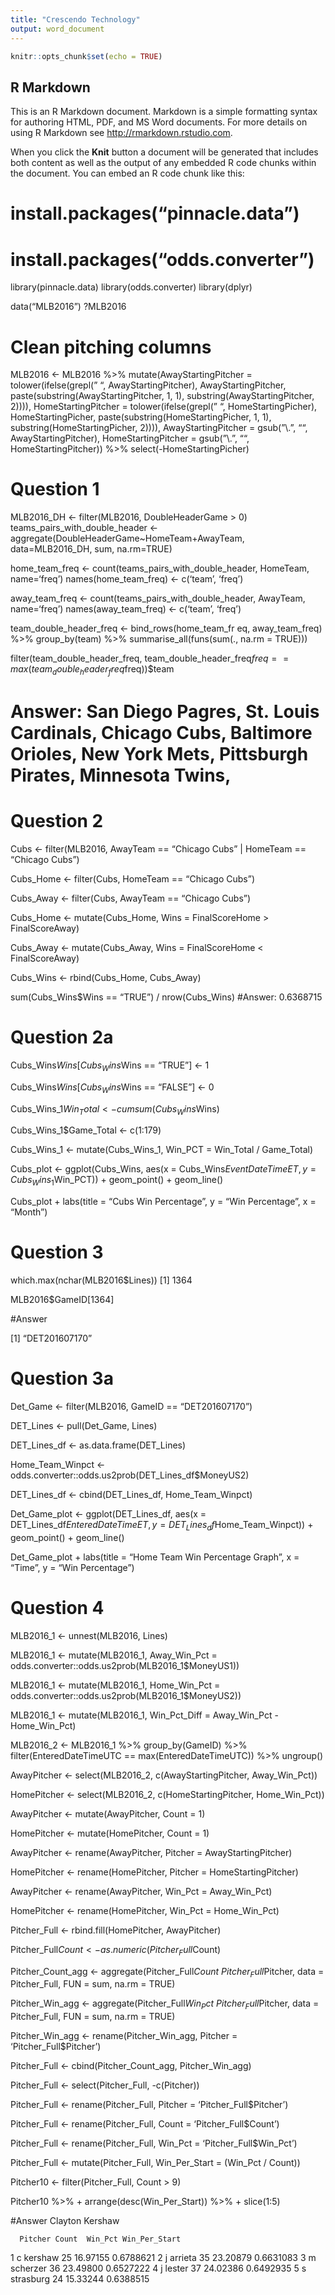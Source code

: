 ```yaml
---
title: "Crescendo Technology"
output: word_document
---
```


```r
knitr::opts_chunk$set(echo = TRUE)
```

## R Markdown

This is an R Markdown document. Markdown is a simple formatting syntax for authoring HTML, PDF, and MS Word documents. For more details on using R Markdown see <http://rmarkdown.rstudio.com>.

When you click the **Knit** button a document will be generated that includes both content as well as the output of any embedded R code chunks within the document. You can embed an R code chunk like this:

# install.packages("pinnacle.data")
# install.packages("odds.converter")

library(pinnacle.data)
library(odds.converter)
library(dplyr)

data("MLB2016")
?MLB2016

# Clean pitching columns
MLB2016 <- MLB2016 %>% 
  mutate(AwayStartingPitcher = tolower(ifelse(grepl(" ", AwayStartingPitcher), 
                                              AwayStartingPitcher,
                                              paste(substring(AwayStartingPitcher, 1, 1),
                                                    substring(AwayStartingPitcher, 2)))),
         HomeStartingPitcher = tolower(ifelse(grepl(" ", HomeStartingPicher), 
                                              HomeStartingPicher, 
                                              paste(substring(HomeStartingPicher, 1, 1), 
                                                    substring(HomeStartingPicher, 2)))), 
         AwayStartingPitcher = gsub("\\.", "", AwayStartingPitcher), 
         HomeStartingPitcher = gsub("\\.", "", HomeStartingPitcher)) %>%
  select(-HomeStartingPicher)

# Question 1

MLB2016_DH <- filter(MLB2016, DoubleHeaderGame > 0)
teams_pairs_with_double_header <- aggregate(DoubleHeaderGame~HomeTeam+AwayTeam, data=MLB2016_DH, sum, na.rm=TRUE)

home_team_freq <- count(teams_pairs_with_double_header, HomeTeam, name='freq')
names(home_team_freq) <- c('team', 'freq')

away_team_freq <- count(teams_pairs_with_double_header, AwayTeam, name='freq')
names(away_team_freq) <- c('team', 'freq')

team_double_header_freq <- bind_rows(home_team_fr
eq, away_team_freq) %>%
                           group_by(team) %>%
                           summarise_all(funs(sum(., na.rm = TRUE)))

filter(team_double_header_freq, team_double_header_freq$freq == max(team_double_header_freq$freq))$team                           

# Answer: San Diego Pagres, St. Louis Cardinals, Chicago Cubs, Baltimore Orioles, New York Mets, Pittsburgh Pirates, Minnesota Twins, 

# Question 2

Cubs <- filter(MLB2016, AwayTeam == "Chicago Cubs" | HomeTeam == "Chicago Cubs")

Cubs_Home <- filter(Cubs, HomeTeam == "Chicago Cubs")

Cubs_Away <- filter(Cubs, AwayTeam == "Chicago Cubs")

Cubs_Home <- mutate(Cubs_Home, Wins = FinalScoreHome > FinalScoreAway)

Cubs_Away <- mutate(Cubs_Away, Wins = FinalScoreHome < FinalScoreAway)

Cubs_Wins <- rbind(Cubs_Home, Cubs_Away)

sum(Cubs_Wins$Wins == "TRUE") / nrow(Cubs_Wins)
#Answer: 0.6368715

# Question 2a

Cubs_Wins$Wins [Cubs_Wins$Wins == "TRUE"] <- 1

Cubs_Wins$Wins [Cubs_Wins$Wins == "FALSE"] <- 0

Cubs_Wins_1$Win_Total <- cumsum(Cubs_Wins$Wins)

Cubs_Wins_1$Game_Total <- c(1:179)

Cubs_Wins_1 <- mutate(Cubs_Wins_1, Win_PCT = Win_Total / Game_Total)

Cubs_plot <- ggplot(Cubs_Wins, aes(x = Cubs_Wins$EventDateTimeET, y = Cubs_Wins_1$Win_PCT)) + geom_point() + geom_line()

Cubs_plot + labs(title = "Cubs Win Percentage", y = "Win Percentage", x = "Month")


# Question 3

which.max(nchar(MLB2016$Lines))
[1] 1364

MLB2016$GameID[1364]


#Answer

[1] "DET201607170"


# Question 3a

Det_Game <- filter(MLB2016, GameID == "DET201607170")

DET_Lines <- pull(Det_Game, Lines)

DET_Lines_df <- as.data.frame(DET_Lines)

Home_Team_Winpct <- odds.converter::odds.us2prob(DET_Lines_df$MoneyUS2)

DET_Lines_df <- cbind(DET_Lines_df, Home_Team_Winpct)
 
Det_Game_plot <- ggplot(DET_Lines_df, aes(x = DET_Lines_df$EnteredDateTimeET, y = DET_Lines_df$Home_Team_Winpct)) + geom_point() + geom_line()

Det_Game_plot + labs(title = "Home Team Win Percentage Graph", x = "Time", y = "Win Percentage")

# Question 4

MLB2016_1 <- unnest(MLB2016, Lines)

MLB2016_1 <- mutate(MLB2016_1, Away_Win_Pct =  odds.converter::odds.us2prob(MLB2016_1$MoneyUS1))

MLB2016_1 <- mutate(MLB2016_1, Home_Win_Pct =  odds.converter::odds.us2prob(MLB2016_1$MoneyUS2))

MLB2016_1 <- mutate(MLB2016_1, Win_Pct_Diff = Away_Win_Pct - Home_Win_Pct)

MLB2016_2 <- MLB2016_1 %>% group_by(GameID) %>% filter(EnteredDateTimeUTC == max(EnteredDateTimeUTC)) %>% ungroup()

AwayPitcher <- select(MLB2016_2, c(AwayStartingPitcher, Away_Win_Pct))

HomePitcher <- select(MLB2016_2, c(HomeStartingPitcher, Home_Win_Pct))

AwayPitcher <- mutate(AwayPitcher, Count = 1)

HomePitcher <- mutate(HomePitcher, Count = 1)

AwayPitcher <- rename(AwayPitcher, Pitcher = AwayStartingPitcher)

HomePitcher <- rename(HomePitcher, Pitcher = HomeStartingPitcher)

AwayPitcher <- rename(AwayPitcher, Win_Pct = Away_Win_Pct)

HomePitcher <- rename(HomePitcher, Win_Pct = Home_Win_Pct)

Pitcher_Full <- rbind.fill(HomePitcher, AwayPitcher)

Pitcher_Full$Count <- as.numeric(Pitcher_Full$Count)

Pitcher_Count_agg <- aggregate(Pitcher_Full$Count ~ Pitcher_Full$Pitcher, data = Pitcher_Full, FUN = sum, na.rm = TRUE)

Pitcher_Win_agg <- aggregate(Pitcher_Full$Win_Pct ~ Pitcher_Full$Pitcher, data = Pitcher_Full, FUN = sum, na.rm = TRUE)

Pitcher_Win_agg <- rename(Pitcher_Win_agg, Pitcher = 'Pitcher_Full$Pitcher')

Pitcher_Full <- cbind(Pitcher_Count_agg, Pitcher_Win_agg)

Pitcher_Full <- select(Pitcher_Full, -c(Pitcher))

 Pitcher_Full <- rename(Pitcher_Full, Pitcher = 'Pitcher_Full$Pitcher')

Pitcher_Full <- rename(Pitcher_Full, Count = 'Pitcher_Full$Count')

Pitcher_Full <- rename(Pitcher_Full, Win_Pct = 'Pitcher_Full$Win_Pct')

 Pitcher_Full <- mutate(Pitcher_Full, Win_Per_Start = (Win_Pct / Count))

Pitcher10 <- filter(Pitcher_Full, Count > 9)

Pitcher10 %>% 
+     arrange(desc(Win_Per_Start)) %>%
+     slice(1:5)

#Answer Clayton Kershaw

      Pitcher Count  Win_Pct Win_Per_Start
1   c kershaw    25 16.97155     0.6788621
2   j arrieta    35 23.20879     0.6631083
3  m scherzer    36 23.49800     0.6527222
4    j lester    37 24.02386     0.6492935
5 s strasburg    24 15.33244     0.6388515